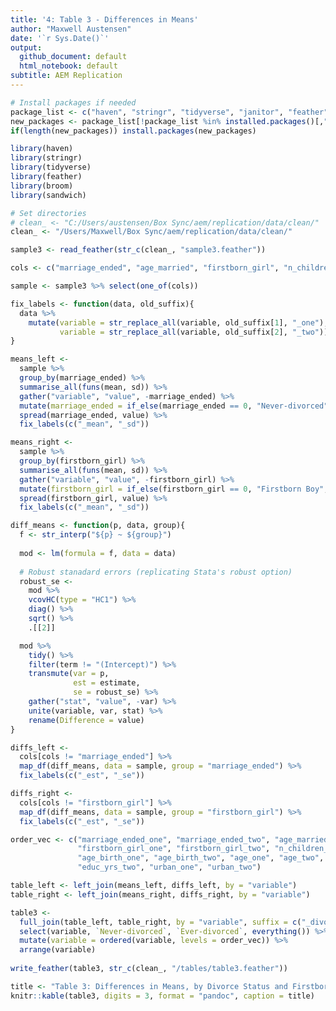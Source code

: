 ---
title: '4: Table 3 - Differences in Means'
author: "Maxwell Austensen"
date: '`r Sys.Date()`'
output:
  github_document: default
  html_notebook: default
subtitle: AEM Replication
---

```{r, message=FALSE, warning=FALSE, include=FALSE}
# Install packages if needed
package_list <- c("haven", "stringr", "tidyverse", "janitor", "feather", "knitr", "rmarkdown")
new_packages <- package_list[!package_list %in% installed.packages()[,"Package"]]
if(length(new_packages)) install.packages(new_packages)

library(haven)
library(stringr)
library(tidyverse)
library(feather)
library(broom)
library(sandwich)

# Set directories
# clean_ <- "C:/Users/austensen/Box Sync/aem/replication/data/clean/"
clean_ <- "/Users/Maxwell/Box Sync/aem/replication/data/clean/"
```

```{r}
sample3 <- read_feather(str_c(clean_, "sample3.feather"))
```

```{r}
cols <- c("marriage_ended", "age_married", "firstborn_girl", "n_children", "age_birth", "age", "educ_yrs", "urban")

sample <- sample3 %>% select(one_of(cols))
```

```{r}
fix_labels <- function(data, old_suffix){
  data %>% 
    mutate(variable = str_replace_all(variable, old_suffix[1], "_one"),
           variable = str_replace_all(variable, old_suffix[2], "_two"))  
}
```

```{r}
means_left <-
  sample %>% 
  group_by(marriage_ended) %>% 
  summarise_all(funs(mean, sd)) %>% 
  gather("variable", "value", -marriage_ended) %>% 
  mutate(marriage_ended = if_else(marriage_ended == 0, "Never-divorced", "Ever-divorced")) %>% 
  spread(marriage_ended, value) %>% 
  fix_labels(c("_mean", "_sd"))

means_right <-
  sample %>% 
  group_by(firstborn_girl) %>% 
  summarise_all(funs(mean, sd)) %>% 
  gather("variable", "value", -firstborn_girl) %>% 
  mutate(firstborn_girl = if_else(firstborn_girl == 0, "Firstborn Boy", "Firstborn Girl")) %>% 
  spread(firstborn_girl, value) %>% 
  fix_labels(c("_mean", "_sd"))
```

```{r}
diff_means <- function(p, data, group){
  f <- str_interp("${p} ~ ${group}")
  
  mod <- lm(formula = f, data = data)
  
  # Robust stanadard errors (replicating Stata's robust option)
  robust_se <- 
    mod %>% 
    vcovHC(type = "HC1") %>% 
    diag() %>% 
    sqrt() %>% 
    .[[2]]

  mod %>% 
    tidy() %>% 
    filter(term != "(Intercept)") %>% 
    transmute(var = p,
              est = estimate,
              se = robust_se) %>% 
    gather("stat", "value", -var) %>% 
    unite(variable, var, stat) %>% 
    rename(Difference = value)
}
```

```{r}
diffs_left <- 
  cols[cols != "marriage_ended"] %>% 
  map_df(diff_means, data = sample, group = "marriage_ended") %>% 
  fix_labels(c("_est", "_se"))

diffs_right <- 
  cols[cols != "firstborn_girl"] %>% 
  map_df(diff_means, data = sample, group = "firstborn_girl") %>% 
  fix_labels(c("_est", "_se"))
```

```{r, results = 'asis'}
order_vec <- c("marriage_ended_one", "marriage_ended_two", "age_married_one", "age_married_two", 
               "firstborn_girl_one", "firstborn_girl_two", "n_children_one", "n_children_two", 
               "age_birth_one", "age_birth_two", "age_one", "age_two", "educ_yrs_one", 
               "educ_yrs_two", "urban_one", "urban_two")

table_left <- left_join(means_left, diffs_left, by = "variable")
table_right <- left_join(means_right, diffs_right, by = "variable")

table3 <- 
  full_join(table_left, table_right, by = "variable", suffix = c("_divorce", "_firstborn")) %>% 
  select(variable, `Never-divorced`, `Ever-divorced`, everything()) %>% 
  mutate(variable = ordered(variable, levels = order_vec)) %>% 
  arrange(variable)
  
write_feather(table3, str_c(clean_, "/tables/table3.feather"))

title <- "Table 3: Differences in Means, by Divorce Status and Firstborn Sex (Ever-Married Mothers)"
knitr::kable(table3, digits = 3, format = "pandoc", caption = title)
```

